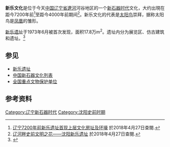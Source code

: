 '''新乐文化'''是位于今天[[中国|中国]][[辽宁省|辽宁省]][[遼河|遼河]]河谷地区的一个[[新石器时代|新石器时代]]文化，大约出現在距今7200年前<ref>[http://www.chinanews.com/sh/2014/12-04/6844603.shtml 辽宁7200年前新乐遗址首现上层文化房址及环壕] {{Wayback|url=http://www.chinanews.com/sh/2014/12-04/6844603.shtml |date=20180428093642 }}於2018年4月27日查閱.</ref>至距今4000年前期间<ref>[http://www.bpmuseum.com/contents/120/1271.html 辽河畔史前文明之花——沈阳新乐遗址] {{Wayback|url=http://www.bpmuseum.com/contents/120/1271.html |date=20180428094217 }}於2018年4月27日查閱.</ref>。新乐文化的代表是[[太阳鸟|太阳鸟]]崇拜，据称太阳鸟是[[凤凰|凤凰]]的雏形。

[[新乐遗址|新乐遗址]]于1973年6月被首次发现，面积17.8万m<sup>2</sup>。遗址内分为展览区、仿古建筑和遗址。<ref>{{cite web|title=新乐遗址[辽宁沈阳]|url=http://www.51yala.com/Html/2006125223451-1.html|accessdate=2010-10-04|archive-date=2011-04-09|archive-url=https://web.archive.org/web/20110409035723/http://www.51yala.com/Html/2006125223451-1.html|dead-url=no}}</ref>

==参见==
*[[新乐遗址|新乐遗址]]
*[[中国新石器文化列表|中国新石器文化列表]]
*[[全国重点文物保护单位|全国重点文物保护单位]]

==参考资料==
{{reflist}}

{{文化小作品}}

[[Category:辽宁新石器时代|Category:辽宁新石器时代]]
[[Category:沈阳史前时期|Category:沈阳史前时期]]